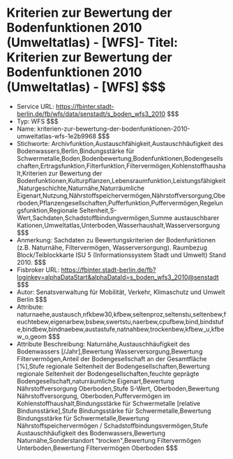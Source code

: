 # Kriterien zur Bewertung der Bodenfunktionen 2010 (Umweltatlas) - [WFS]- Titel: Kriterien zur Bewertung der Bodenfunktionen 2010 (Umweltatlas) - [WFS] $$$
- Service URL: https://fbinter.stadt-berlin.de/fb/wfs/data/senstadt/s_boden_wfs3_2010 $$$
- Typ: WFS $$$
- Name: kriterien-zur-bewertung-der-bodenfunktionen-2010-umweltatlas-wfs-1e2b9968 $$$
- Stichworte: Archivfunktion,Austauschfähigkeit,Austauschhäufigkeit des Bodenwassers,Berlin,Bindungsstärke für Schwermetalle,Boden,Bodenbewertung,Bodenfunktionen,Bodengesellschaften,Ertragsfunktion,Filterfunktion,Filtervermögen,Kohlenstoffhaushalt,Kriterien zur Bewertung der Bodenfunktionen,Kulturpflanzen,Lebensraumfunktion,Leistungsfähigkeit,Naturgeschichte,Naturnähe,Naturräumliche Eigenart,Nutzung,Nährstoffspeichervermögen,Nährstoffversorgung,Oberboden,Pflanzengesellschaften,Pufferfunktion,Puffervermögen,Regelungsfunktion,Regionale Seltenheit,S-Wert,Sachdaten,Schadstoffbindungvermögen,Summe austauschbarer Kationen,Umweltatlas,Unterboden,Wasserhaushalt,Wasserversorgung $$$
- Anmerkung: Sachdaten zu Bewertungskriterien der Bodenfunktionen (z.B. Naturnähe, Filtervermögen, Wasserversorgung).
Raumbezug Block/Teiblockkarte ISU 5 (Informationssystem Stadt und Umwelt) Stand 2010. $$$
- Fisbroker URL: https://fbinter.stadt-berlin.de/fb?loginkey=alphaDataStart&alphaDataId=s_boden_wfs3_2010@senstadt $$$
- Autor: Senatsverwaltung für Mobilität, Verkehr, Klimaschutz und Umwelt Berlin $$$
- Attribute: naturnaehe,austausch,nfkbew30,kfbew,seltenproz,seltenstu,seltenbew,feuchtebew,eigenarbew,bsbew,swertstu,naerbew,cpufbew,bind,bindstufe,bindbew,bindnaebew,austastufe,natnahbew,trockenbew,kfbew_u,kfbew_o,geom $$$
- Attribute Beschreibung: Naturnähe,Austauschhäufigkeit des Bodenwassers [/Jahr],Bewertung Wasserversorgung,Bewertung Filtervermögen,Anteil der Bodengesellschaft an der Gesamtfläche [%],Stufe regionale Seltenheit der Bodengesellschaften,Bewertung regionale Seltenheit der Bodengesellschaften,feuchte geprägte Bodengesellschaft,naturräumliche Eigenart,Bewertung Nährstoffversorgung Oberboden,Stufe S-Wert, Oberboden,Bewertung Nährstoffversorgung, Oberboden,Puffervermögen im Kohlenstoffhaushalt,Bindungsstärke für Schwermetalle [relative Bindunsstärke],Stufe Bindungsstärke für Schwermetalle,Bewertung Bindungsstärke für Schwermetalle,Bewertung Nährstoffspeichervermögen / Schadstoffbindungsvermögen,Stufe Austauschhäufigkeit des Bodenwassers,Bewertung Naturnähe,Sonderstandort "trocken",Bewertung Filtervermögen Unterboden,Bewertung Filtervermögen Oberboden $$$

